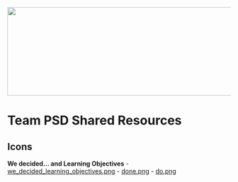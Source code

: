<img src = "https://github.com/lzim/teampsd/blob/teampsd_style/teampsd_logo/team_psd_logo_sm.png"
     height = "200" width = "600">  

# Team PSD Shared Resources

## Icons

**We decided... and Learning Objectives**
- [we_decided_learning_objectives.png](https://github.com/lzim/teampsd/blob/master/resources/logos/modeling_to_learn_sm.png)
- [done.png](https://github.com/lzim/teampsd/blob/master/resources/logos/modeling_to_learn_sm.png)
- [do.png](https://github.com/lzim/teampsd/blob/master/resources/logos/modeling_to_learn_sm.png)
